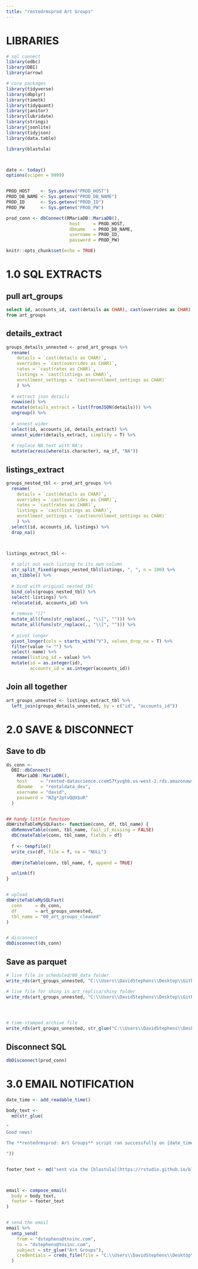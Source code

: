 ```yaml
---
title: "rentedrmsprod Art Groups"
---
```



# LIBRARIES
```r

# sql connect
library(odbc)
library(DBI)
library(arrow)

# core packages
library(tidyverse)
library(dbplyr)
library(timetk)
library(tidyquant)
library(janitor)
library(lubridate)
library(stringi)
library(jsonlite)
library(tidyjson)
library(data.table)

library(blastula)



date <- today()
options(scipen = 9999)


PROD_HOST    <- Sys.getenv("PROD_HOST")
PROD_DB_NAME <- Sys.getenv("PROD_DB_NAME")
PROD_ID      <- Sys.getenv("PROD_ID")
PROD_PW      <- Sys.getenv("PROD_PW")

prod_conn <- dbConnect(RMariaDB::MariaDB(),
                        host     = PROD_HOST,
                        dbname   = PROD_DB_NAME,
                        username = PROD_ID,
                        password = PROD_PW)

knitr::opts_chunk$set(echo = TRUE)
```




# 1.0 SQL EXTRACTS
## pull art_groups
```sql
select id, accounts_id, cast(details as CHAR), cast(overrides as CHAR), cast(rates as CHAR), cast(listings as CHAR), cast(enrollment_settings as CHAR)
from art_groups

```



## details_extract
```r

groups_details_unnested <- prod_art_groups %>%
  rename(
    details = `cast(details as CHAR)`,
    overrides = `cast(overrides as CHAR)`,
    rates = `cast(rates as CHAR)`,
    listings = `cast(listings as CHAR)`,
    enrollment_settings = `cast(enrollment_settings as CHAR)`
    ) %>% 
  
  # extract json details
  rowwise() %>%
  mutate(details_extract = list(fromJSON(details))) %>%
  ungroup() %>%
  
  # unnest wider
  select(id, accounts_id, details_extract) %>%
  unnest_wider(details_extract, simplify = T) %>%
  
  # replace NA text with NA's
  mutate(across(where(is.character), na_if, "NA"))

```



## listings_extract
```r
groups_nested_tbl <- prod_art_groups %>%
  rename(
    details = `cast(details as CHAR)`,
    overrides = `cast(overrides as CHAR)`,
    rates = `cast(rates as CHAR)`,
    listings = `cast(listings as CHAR)`,
    enrollment_settings = `cast(enrollment_settings as CHAR)`
    ) %>%
  select(id, accounts_id, listings) %>%
  drop_na()



listings_extract_tbl <- 
  
  # split out each listing to its own column
  str_split_fixed(groups_nested_tbl$listings, ", ", n = 100) %>% 
  as_tibble() %>%
  
  # bind with original nested_tbl
  bind_cols(groups_nested_tbl) %>%
  select(-listings) %>%
  relocate(id, accounts_id) %>%
  
  # remove "[]"
  mutate_all(funs(str_replace(., "\\[", ""))) %>%
  mutate_all(funs(str_replace(., "\\]", ""))) %>%
  
  # pivot longer
  pivot_longer(cols = starts_with("V"), values_drop_na = T) %>%
  filter(value != "") %>%
  select(-name) %>%
  rename(listing_id = value) %>%
  mutate(id = as.integer(id),
         accounts_id = as.integer(accounts_id))
```


## Join all together
```r

art_groups_unnested <- listings_extract_tbl %>%
  left_join(groups_details_unnested, by = c("id", "accounts_id"))

```






# 2.0 SAVE & DISCONNECT

## Save to db
```r
ds_conn <- 
  DBI::dbConnect(
    RMariaDB::MariaDB(),
    host     = "rented-datascience.ccem57tyvghb.us-west-2.rds.amazonaws.com",
    dbname   = "rentaldata_dev",
    username = "david",
    password = "NZg*2ptvQ@X$uR"
  )


## handy little function
dbWriteTableMySQLFast<- function(conn, df, tbl_name) {
  dbRemoveTable(conn, tbl_name, fail_if_missing = FALSE)
  dbCreateTable(conn, tbl_name, fields = df)
  
  f <- tempfile()
  write_csv(df, file = f, na = "NULL")
  
  dbWriteTable(conn, tbl_name, f, append = TRUE)

  unlink(f)
}


# upload
dbWriteTableMySQLFast(
  conn     = ds_conn, 
  df       = art_groups_unnested, 
  tbl_name = "00_art_groups_cleaned"
)


# disconnect
dbDisconnect(ds_conn)
```


## Save as parquet
```r
# live file in scheduled/00_data folder
write_rds(art_groups_unnested, "C:\\Users\\DavidStephens\\Desktop\\Github\\scheduled\\00_data\\art_groups_cleaned.rds")

# live file for shiny in art_replica/shiny folder
write_rds(art_groups_unnested, "C:\\Users\\DavidStephens\\Desktop\\Github\\artr_replica\\shiny\\art_groups_cleaned.rds")




# time-stamped archive file
write_rds(art_groups_unnested, str_glue("C:\\Users\\DavidStephens\\Desktop\\Github\\scheduled\\00_data\\archive\\{date}_art_groups_cleaned.rds"))
```


## Disconnect SQL
```r
dbDisconnect(prod_conn)
```






# 3.0 EMAIL NOTIFICATION
```r

date_time <- add_readable_time()

body_text <- 
  md(str_glue(
    
"
Good news!

The **rentedrmsprod: Art Groups** script ran successfully on {date_time}.

"))


footer_text <- md("sent via the [blastula](https://rstudio.github.io/blastula) R package")



email <- compose_email(
  body = body_text,
  footer = footer_text
)


# send the email
email %>%
  smtp_send(
    from = "dstephens@tnsinc.com",
    to = "dstephens@tnsinc.com", 
    subject = str_glue("Art Groups"),
    credentials = creds_file(file = "C:\\Users\\DavidStephens\\Desktop\\Github\\scheduled\\gmail_creds")
  )
```







